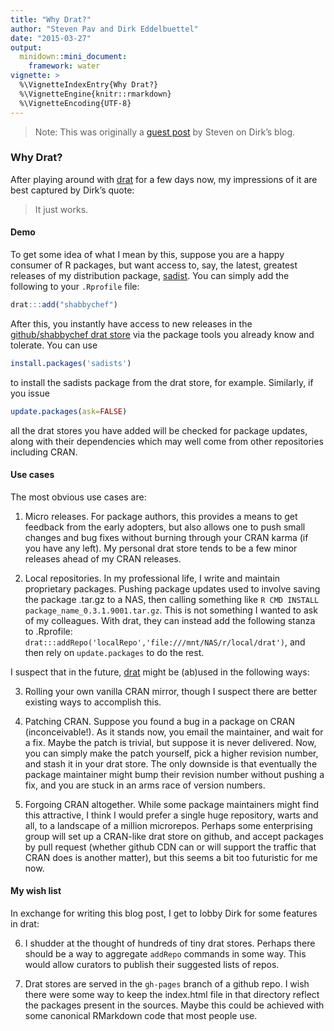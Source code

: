 ```yaml
---
title: "Why Drat?"
author: "Steven Pav and Dirk Eddelbuettel"
date: "2015-03-27"
output:
  minidown::mini_document:
    framework: water
vignette: >
  %\VignetteIndexEntry{Why Drat?}
  %\VignetteEngine{knitr::rmarkdown}
  %\VignetteEncoding{UTF-8}
---
```


> Note: This was originally a 
> [guest post](https://dirk.eddelbuettel.com/blog/2015/03/13#drat_guest_post_why_drat)
> by Steven on Dirk's blog.

### Why Drat?

After playing around with [drat](https://dirk.eddelbuettel.com/code/drat.html) for a few
days now, my impressions of it are best captured by Dirk's quote:

> It just works.

#### Demo

To get some idea of what I mean by this, suppose you are a happy consumer of
R packages, but want access to, say, the latest, greatest releases of my distribution 
package, [sadist](https://github.com/shabbychef/sadists). 
You can simply add the following to your `.Rprofile` file:

```r
drat:::add("shabbychef")
```

After this, you instantly have access to new releases in the [github/shabbychef drat store](https://github.com/shabbychef/drat/tree/gh-pages) via the
package tools you already know and tolerate. You can use

```r
install.packages('sadists')
```

to install the sadists package from the drat store, for example. 
Similarly, if you issue

```r
update.packages(ask=FALSE)
```

all the drat stores you have added will be checked for package updates, along 
with their dependencies which may well come from other repositories including CRAN.

#### Use cases

The most obvious use cases are:

1. Micro releases. For package authors, this provides a means to get feedback 
from the early adopters, but also allows one to
push small changes and bug fixes without burning through your CRAN karma (if you have any left).
My personal drat store tends to be a few minor releases ahead of my CRAN releases.

2. Local repositories. In my professional life, I write and maintain proprietary packages.
Pushing package updates used to involve saving the package .tar.gz to a NAS, then calling
something like ```R CMD INSTALL package_name_0.3.1.9001.tar.gz```. This is not something I wanted
to ask of my colleagues. With drat, they can instead add the following stanza to .Rprofile:
```drat:::addRepo('localRepo','file:///mnt/NAS/r/local/drat')```, and then rely on ```update.packages```
to do the rest.

I suspect that in the future, [drat](https://dirk.eddelbuettel.com/code/drat.html) might be (ab)used in the following ways:

3. Rolling your own vanilla CRAN mirror, though I suspect there are better existing
ways to accomplish this.

4. Patching CRAN. Suppose you found a bug in a package on CRAN (inconceivable!). As it stands
now, you email the maintainer, and wait for a fix. Maybe the patch is trivial, but suppose it is 
never delivered. Now, you can simply make the patch yourself, pick a higher revision number, and stash
it in your drat store. The only downside is that eventually the package maintainer might 
bump their revision number without pushing a fix, and you are stuck in an arms race of version
numbers.

5. Forgoing CRAN altogether. While some package maintainers might find this attractive, I think I would
prefer a single huge repository, warts and all, to a landscape of a million microrepos. Perhaps some 
enterprising group will set up a CRAN-like drat store on github, and accept packages by pull request 
(whether github CDN can or will support the traffic that CRAN does is another matter), but this seems
a bit too futuristic for me now.

#### My wish list

In exchange for writing this blog post, I get to lobby Dirk for some features in drat:

6. I shudder at the thought of hundreds of tiny drat stores. Perhaps there should be a way to aggregate ```addRepo```
commands in some way. This would allow curators to publish their suggested lists of repos.

7. Drat stores are served in the ```gh-pages``` branch of a github repo. I wish there were some way to keep the 
index.html file in that directory reflect the packages present in the sources. Maybe this could be achieved with 
some canonical RMarkdown code that most people use.



